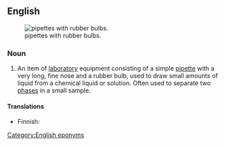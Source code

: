 ==English==
{{wikipedia}}
[[File:Pasteur Pipets.jpg|thumb|pipettes with rubber bulbs.]]
===Noun===
{{en-noun|sg=Pasteur [[pipette]]}}

# {{context|chemistry}} An item of [[laboratory]] equipment consisting of a simple [[pipette]] with a very long, fine nose and a rubber bulb, used to draw small amounts of liquid from a chemical liquid or solution. Often used to separate two [[phases]] in a small sample.

====Translations====
{{trans-top|an item of laboratory equipment}}
* Finnish: {{t|fi|pasteur-pipetti}}
{{trans-mid}}
{{trans-bottom}}

[[Category:English eponyms]]